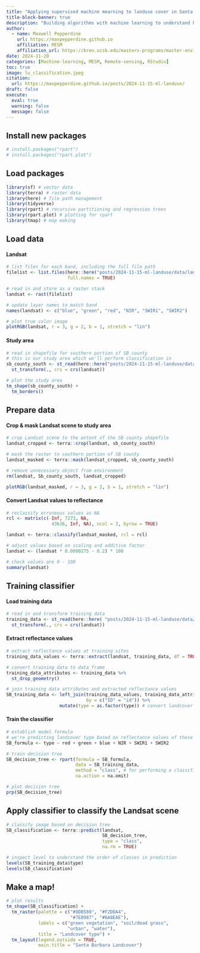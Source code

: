 ```yaml
---
title: "Applying supervised machine mearning to landuse cover in Santa Barbara, CA"
title-block-banner: true
description: "Building algorithms with machine learning to understand how we use our land"
author: 
  - name: Maxwell Pepperdine
    url: https://maxpepperdine.github.io
    affiliation: MESM
    affiliation_url: https://bren.ucsb.edu/masters-programs/master-environmental-science-and-management 
date: 2024-11-20
categories: [Machine-learning, MESM, Remote-sensing, RStudio]
toc: true
image: lu_classification.jpeg
citation: 
  url: https://maxpepperdine.github.io/posts/2024-11-15-ml-landuse/
draft: false
execute:
  eval: true
  warning: false
  message: false
---
```


## Install new packages

```r
# install.packages("rpart")
# install.packages("rpart.plot")
```

## Load packages

```r
library(sf) # vector data
library(terra) # raster data
library(here) # file path management
library(tidyverse)
library(rpart) # recursive partitioning and regression trees
library(rpart.plot) # plotting for rpart
library(tmap) # map making
```

## Load data

#### Landsat

```r
# list files for each band, including the full file path
filelist <- list.files(here::here("posts/2024-11-15-ml-landuse/data/landsat-data"), 
                       full.names = TRUE)

# read in and store as a raster stack
landsat <- rast(filelist)

# update layer names to match band
names(landsat) <- c("blue", "green", "red", "NIR", "SWIR1", "SWIR2")

# plot true color image
plotRGB(landsat, r = 3, g = 2, b = 1, stretch = "lin")
```

#### Study area

```r
# read in shapefile for southern portion of SB county
# this is our study area which we'll perform classification in
sb_county_south <- st_read(here::here("posts/2024-11-15-ml-landuse/data/SB_county_south.shp")) %>% 
  st_transform(., crs = crs(landsat))

# plot the study area
tm_shape(sb_county_south) + 
  tm_borders()
```

## Prepare data

#### Crop & mask Landsat scene to study area

```r
# crop Landsat scene to the extent of the SB county shapefile
landsat_cropped <- terra::crop(landsat, sb_county_south)

# mask the raster to southern portion of SB county
landsat_masked <- terra::mask(landsat_cropped, sb_county_south)

# remove unnecessary object from environment
rm(landsat, Sb_county_south, landsat_cropped)

plotRGB(landsat_masked, r = 3, g = 2, b = 1, stretch = "lin")
```

#### Convert Landsat values to reflectance

```r
# reclassify erroneous values as NA
rcl <- matrix(c(-Inf, 7273, NA,
                 43636, Inf, NA), ncol = 3, byrow = TRUE)

landsat <- terra::classify(landsat_masked, rcl = rcl)

# adjust values based on scaling and additive factor
landsat <- (landsat * 0.0000275 - 0.2) * 100

# check values are 0 - 100
summary(landsat)
```

## Training classifier

#### Load training data

```r
# read in and transform training data
training_data <- st_read(here::here( "posts/2024-11-15-ml-landuse/data/trainingdata.shp")) %>%
  st_transform(., crs = crs(landsat))
```

#### Extract reflectance values

```r
# extract reflectance values at training sites
training_data_values <- terra::extract(landsat, training_data, df = TRUE)

# convert training data to data frame
training_data_attributes <- training_data %>%
  st_drop_geometry()

# join training data attributes and extracted reflectance values
SB_training_data <- left_join(training_data_values, training_data_attributes,
                              by = c("ID" = "id")) %>%
                    mutate(type = as.factor(type)) # convert landcover type to factor
```

#### Train the classifier

```r
# establish model formula
# we're predicting landcover type based on reflectance values of these bands
SB_formula <- type ~ red + green + blue + NIR + SWIR1 + SWIR2

# train decision tree
SB_decision_tree <- rpart(formula = SB_formula,
                          data = SB_training_data,
                          method = "class", # for performing a classification
                          na.action = na.omit)

# plot decision tree
prp(SB_decision_tree)
```

## Apply classifier to classify the Landsat scene

```r
# classify image based on decision tree
SB_classification <- terra::predict(landsat, 
                                    SB_decision_tree, 
                                    type = "class", 
                                    na.rm = TRUE)

# inspect level to understand the order of classes in prediction
levels(SB_training_data$type)
levels(SB_classification)
```

## Make a map!

```r
# plot results
tm_shape(SB_classification) +
  tm_raster(palette = c("#8DB580", "#F2DDA4", 
                        "#7E8987", "#6A8EAE"), 
            labels = c("green vegetation", "soil/dead grass", 
                       "urban", "water"), 
            title = "Landcover type") +
  tm_layout(legend.outside = TRUE,
            main.title = "Santa Barbara Landcover")
```



